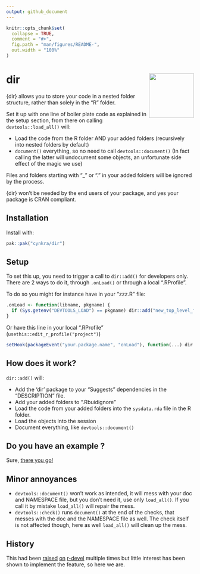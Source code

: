 ```yaml
---
output: github_document
---
```


<!-- README.md is generated from README.Rmd. Please edit that file -->

```r
knitr::opts_chunk$set(
  collapse = TRUE,
  comment = "#>",
  fig.path = "man/figures/README-",
  out.width = "100%"
)
```

# dir <img src="man/figures/logo.png" align="right" height="120" alt="" />

{dir} allows you to store your code in a nested folder structure, rather than
 solely in the "R" folder.
 
Set it up with one line of boiler plate code as explained in the setup section, from there on calling `devtools::load_all()` will:

* Load the code from the R folder AND your added folders (recursively into nested folders by default)
* `document()` everything, so no need to call `devtools::document()` (In fact calling
  the latter will undocument some objects, an unfortunate side effect of the magic we use)
 
Files and folders starting with "_" or "." in your added folders will be ignored by the process.

{dir} won't be needed by the end users of your package, and yes your package is CRAN compliant.

## Installation

Install with:

``` r
pak::pak("cynkra/dir")
```

## Setup

To set this up, you need to trigger a call to `dir::add()` for developers only.
There are 2 ways to do it, through `.onLoad()` or through a local ".RProfile".

To do so you might for instance have in your "zzz.R" file:

```r
.onLoad <- function(libname, pkgname) {
  if (Sys.getenv("DEVTOOLS_LOAD") == pkgname) dir::add("new_top_level_folder", "maybe_another_one")
}
```

Or have this line in your local ".RProfile" (`usethis::edit_r_profile("project")`) 

```r
setHook(packageEvent("your.package.name", "onLoad"), function(...) dir::add("new_top_level_folder", "maybe_another_one"))
```

## How does it work?

`dir::add()` will:

* Add the 'dir' package to your "Suggests" dependencies in the "DESCRIPTION" file.
* Add your added folders to ".Rbuidignore"
* Load the code from your added folders into the `sysdata.rda` file in the R folder.
* Load the objects into the session
* Document everything, like `devtools::document()`

## Do you have an example ?

Sure, [there you go!](https://github.com/cynkra/dir.example)

## Minor annoyances

* `devtools::document()` won't work as intended, it will mess with your doc and NAMESPACE file,
but you don't need it, use only `load_all()`. If you call it by mistake `load_all()` will repair the mess.
* `devtools::check()` runs `document()` at the end of the checks, that messes with the
doc and the NAMESPACE file as well. The check itself is not affected though, here
as well `load_all()` will clean up the mess.

## History
 
This had been 
[raised](https://stat.ethz.ch/pipermail/r-devel/2009-December/056022.html) 
[on](https://stat.ethz.ch/pipermail/r-devel/2010-February/056513.html)
[r-devel](https://hypatia.math.ethz.ch/pipermail/r-devel/2023-March/082496.html) 
multiple times but little interest has been shown to implement the feature,
so here we are.
